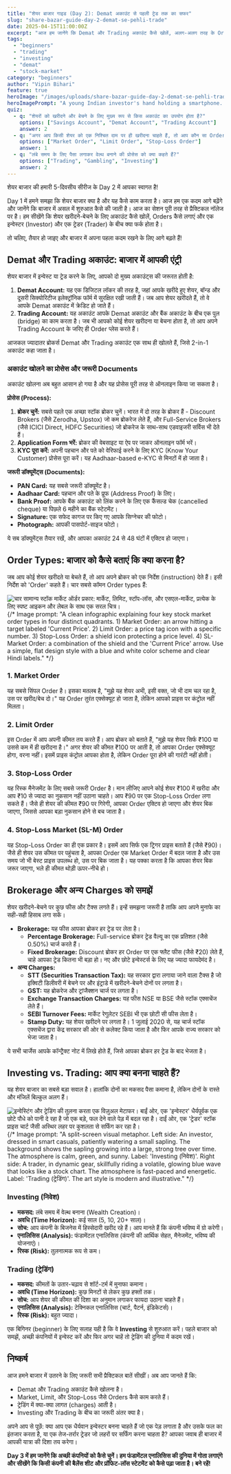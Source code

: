 ```yaml
---
title: "शेयर बाजार गाइड (Day 2): Demat अकाउंट से पहली ट्रेड तक का सफर"
slug: "share-bazar-guide-day-2-demat-se-pehli-trade"
date: 2025-04-15T11:00:00Z
excerpt: "आज हम जानेंगे कि Demat और Trading अकाउंट कैसे खोलें, अलग-अलग तरह के Orders कैसे लगाएं, और ट्रेडिंग और इन्वेस्टिंग में क्या अंतर है। यह गाइड आपको बाजार में अपना पहला कदम रखने में मदद करेगी।"
tags:
  - "beginners"
  - "trading"
  - "investing"
  - "demat"
  - "stock-market"
category: "beginners"
author: "Vipin Bihari"
feature: true
heroImage: "/images/uploads/share-bazar-guide-day-2-demat-se-pehli-trade/hero-image.jpg"
heroImagePrompt: "A young Indian investor's hand holding a smartphone. The phone screen displays a clean, modern stockbroker app and acts as a glowing portal. Through this portal, a digital, vibrant representation of the BSE/NSE building with bull and bear symbols is visible. The atmosphere is optimistic and futuristic, symbolizing easy access to the stock market through technology. The style is a mix of photorealism and digital art, with a blue and gold color palette."
quiz:
  - q: "शेयरों को खरीदने और बेचने के लिए मुख्य रूप से किस अकाउंट का उपयोग होता है?"
    options: ["Savings Account", "Demat Account", "Trading Account"]
    answer: 2
  - q: "अगर आप किसी शेयर को एक निश्चित दाम पर ही खरीदना चाहते हैं, तो आप कौन सा Order लगाएंगे?"
    options: ["Market Order", "Limit Order", "Stop-Loss Order"]
    answer: 1
  - q: "लंबे समय के लिए पैसा लगाकर वेल्थ बनाने की प्रोसेस को क्या कहते हैं?"
    options: ["Trading", "Gambling", "Investing"]
    answer: 2
---
```


शेयर बाजार की हमारी 5-दिवसीय सीरीज के Day 2 में आपका स्वागत है!

Day 1 में हमने समझा कि शेयर बाजार क्या है और यह कैसे काम करता है। आज हम एक कदम आगे बढ़ेंगे और जानेंगे कि बाजार में असल में शुरुआत कैसे की जाती है। आज का सेशन पूरी तरह से प्रैक्टिकल नॉलेज पर है। हम सीखेंगे कि शेयर खरीदने-बेचने के लिए अकाउंट कैसे खोलें, Orders कैसे लगाएं और एक इन्वेस्टर (Investor) और एक ट्रेडर (Trader) के बीच क्या फर्क होता है।

तो चलिए, तैयार हो जाइए और बाजार में अपना पहला कदम रखने के लिए आगे बढ़ते हैं!

## Demat और Trading अकाउंट: बाजार में आपकी एंट्री

शेयर बाजार में इन्वेस्ट या ट्रेड करने के लिए, आपको दो मुख्य अकाउंट्स की जरूरत होती है:

1.  **Demat Account:** यह एक डिजिटल लॉकर की तरह है, जहां आपके खरीदे हुए शेयर, बॉन्ड और दूसरी सिक्योरिटीज इलेक्ट्रॉनिक फॉर्म में सुरक्षित रखी जाती हैं। जब आप शेयर खरीदते हैं, तो वे आपके Demat अकाउंट में क्रेडिट हो जाते हैं।
2.  **Trading Account:** यह अकाउंट आपके Demat अकाउंट और बैंक अकाउंट के बीच एक पुल (bridge) का काम करता है। जब भी आपको कोई शेयर खरीदना या बेचना होता है, तो आप अपने Trading Account के जरिए ही Order प्लेस करते हैं।

आजकल ज्यादातर ब्रोकर्स Demat और Trading अकाउंट एक साथ ही खोलते हैं, जिसे 2-in-1 अकाउंट कहा जाता है।

### अकाउंट खोलने का प्रोसेस और जरूरी Documents

अकाउंट खोलना अब बहुत आसान हो गया है और यह प्रोसेस पूरी तरह से ऑनलाइन किया जा सकता है।

**प्रोसेस (Process):**
1.  **ब्रोकर चुनें:** सबसे पहले एक अच्छा स्टॉक ब्रोकर चुनें। भारत में दो तरह के ब्रोकर हैं - Discount Brokers (जैसे Zerodha, Upstox) जो कम ब्रोकरेज लेते हैं, और Full-Service Brokers (जैसे ICICI Direct, HDFC Securities) जो ब्रोकरेज के साथ-साथ एडवाइजरी सर्विस भी देते हैं।
2.  **Application Form भरें:** ब्रोकर की वेबसाइट या ऐप पर जाकर ऑनलाइन फॉर्म भरें।
3.  **KYC पूरा करें:** अपनी पहचान और पते को वेरिफाई करने के लिए KYC (Know Your Customer) प्रोसेस पूरा करें। यह Aadhaar-based e-KYC से मिनटों में हो जाता है।

**जरूरी डॉक्यूमेंट्स (Documents):**
*   **PAN Card:** यह सबसे जरूरी डॉक्यूमेंट है।
*   **Aadhaar Card:** पहचान और पते के प्रूफ (Address Proof) के लिए।
*   **Bank Proof:** आपके बैंक अकाउंट को लिंक करने के लिए एक कैंसल्ड चेक (cancelled cheque) या पिछले 6 महीने का बैंक स्टेटमेंट।
*   **Signature:** एक सफेद कागज पर किए गए आपके सिग्नेचर की फोटो।
*   **Photograph:** आपकी पासपोर्ट-साइज फोटो।

ये सब डॉक्यूमेंट्स तैयार रखें, और आपका अकाउंट 24 से 48 घंटों में एक्टिव हो जाएगा।

## Order Types: बाजार को कैसे बताएं कि क्या करना है?

जब आप कोई शेयर खरीदते या बेचते हैं, तो आप अपने ब्रोकर को एक निर्देश (instruction) देते हैं। इसी निर्देश को 'Order' कहते हैं। चार सबसे कॉमन Order types हैं:

![चार सामान्य स्टॉक मार्केट ऑर्डर प्रकार: मार्केट, लिमिट, स्टॉप-लॉस, और एसएल-मार्केट, प्रत्येक के लिए स्पष्ट आइकन और लेबल के साथ एक सरल चित्र।](/images/uploads/share-bazar-guide-day-2-demat-se-pehli-trade/order-types.jpg)
{/* Image prompt: "A clean infographic explaining four key stock market order types in four distinct quadrants. 1) Market Order: an arrow hitting a target labeled 'Current Price'. 2) Limit Order: a price tag icon with a specific number. 3) Stop-Loss Order: a shield icon protecting a price level. 4) SL-Market Order: a combination of the shield and the 'Current Price' arrow. Use a simple, flat design style with a blue and white color scheme and clear Hindi labels." */}

### 1. Market Order
यह सबसे सिंपल Order है। इसका मतलब है, "मुझे यह शेयर अभी, इसी वक्त, जो भी दाम चल रहा है, उस पर खरीद/बेच दो।" यह Order तुरंत एक्सेक्यूट हो जाता है, लेकिन आपको प्राइस पर कंट्रोल नहीं मिलता।

### 2. Limit Order
इस Order में आप अपनी कीमत तय करते हैं। आप ब्रोकर को बताते हैं, "मुझे यह शेयर सिर्फ ₹100 या उससे कम में ही खरीदना है।" अगर शेयर की कीमत ₹100 पर आती है, तो आपका Order एक्सेक्यूट होगा, वरना नहीं। इसमें प्राइस कंट्रोल आपका होता है, लेकिन Order पूरा होने की गारंटी नहीं होती।

### 3. Stop-Loss Order
यह रिस्क मैनेजमेंट के लिए सबसे जरूरी Order है। मान लीजिए आपने कोई शेयर ₹100 में खरीदा और आप ₹10 से ज्यादा का नुकसान नहीं उठाना चाहते। आप ₹90 पर एक Stop-Loss Order लगा सकते हैं। जैसे ही शेयर की कीमत ₹90 पर गिरेगी, आपका Order एक्टिव हो जाएगा और शेयर बिक जाएगा, जिससे आपका बड़ा नुकसान होने से बच जाता है।

### 4. Stop-Loss Market (SL-M) Order
यह Stop-Loss Order का ही एक प्रकार है। इसमें आप सिर्फ एक ट्रिगर प्राइस बताते हैं (जैसे ₹90)। जैसे ही शेयर उस कीमत पर पहुंचता है, आपका Order एक Market Order में बदल जाता है और उस समय जो भी बेस्ट प्राइस उपलब्ध हो, उस पर बिक जाता है। यह पक्का करता है कि आपका शेयर बिक जरूर जाएगा, भले ही कीमत थोड़ी ऊपर-नीचे हो।

## Brokerage और अन्य Charges को समझें

शेयर खरीदने-बेचने पर कुछ फीस और टैक्स लगते हैं। इन्हें समझना जरूरी है ताकि आप अपने मुनाफे का सही-सही हिसाब लगा सकें।

*   **Brokerage:** यह फीस आपका ब्रोकर हर ट्रेड पर लेता है।
    *   **Percentage Brokerage:** Full-service ब्रोकर ट्रेड वैल्यू का एक प्रतिशत (जैसे 0.50%) चार्ज करते हैं।
    *   **Fixed Brokerage:** Discount ब्रोकर हर Order पर एक फ्लैट फीस (जैसे ₹20) लेते हैं, चाहे आपका ट्रेड कितना भी बड़ा हो। नए और छोटे इन्वेस्टर्स के लिए यह ज्यादा फायदेमंद है।
*   **अन्य Charges:**
    *   **STT (Securities Transaction Tax):** यह सरकार द्वारा लगाया जाने वाला टैक्स है जो इक्विटी डिलीवरी में बेचने पर और इंट्राडे में खरीदने-बेचने दोनों पर लगता है।
    *   **GST:** यह ब्रोकरेज और ट्रांजैक्शन चार्ज पर लगता है।
    *   **Exchange Transaction Charges:** यह फीस NSE या BSE जैसे स्टॉक एक्सचेंज लेते हैं।
    *   **SEBI Turnover Fees:** मार्केट रेगुलेटर SEBI भी एक छोटी सी फीस लेता है।
    *   **Stamp Duty:** यह शेयर खरीदने पर लगता है। 1 जुलाई 2020 से, यह चार्ज स्टॉक एक्सचेंज द्वारा केंद्र सरकार की ओर से कलेक्ट किया जाता है और फिर आपके राज्य सरकार को भेजा जाता है।

ये सभी चार्जेस आपके कॉन्ट्रैक्ट नोट में लिखे होते हैं, जिसे आपका ब्रोकर हर ट्रेड के बाद भेजता है।

## Investing vs. Trading: आप क्या बनना चाहते हैं?

यह शेयर बाजार का सबसे बड़ा सवाल है। हालांकि दोनों का मकसद पैसा कमाना है, लेकिन दोनों के रास्ते और मंजिलें बिल्कुल अलग हैं।

![इन्वेस्टिंग और ट्रेडिंग की तुलना करता एक विज़ुअल मेटाफर। बाईं ओर, एक 'इन्वेस्टर' धैर्यपूर्वक एक छोटे पौधे को पानी दे रहा है जो एक बड़े, फल देने वाले पेड़ में बदल रहा है। दाईं ओर, एक 'ट्रेडर' स्टॉक प्राइस चार्ट जैसी अस्थिर लहर पर कुशलता से सर्फिंग कर रहा है।](/images/uploads/share-bazar-guide-day-2-demat-se-pehli-trade/investing-vs-trading.jpg)
{/* Image prompt: "A split-screen visual metaphor. Left side: An investor, dressed in smart casuals, patiently watering a small sapling. The background shows the sapling growing into a large, strong tree over time. The atmosphere is calm, green, and sunny. Label: 'Investing (निवेश)'. Right side: A trader, in dynamic gear, skillfully riding a volatile, glowing blue wave that looks like a stock chart. The atmosphere is fast-paced and energetic. Label: 'Trading (ट्रेडिंग)'. The art style is modern and illustrative." */}

### Investing (निवेश)
*   **मकसद:** लंबे समय में वेल्थ बनाना (Wealth Creation)।
*   **अवधि (Time Horizon):** कई साल (5, 10, 20+ साल)।
*   **सोच:** आप कंपनी के बिजनेस में हिस्सेदारी खरीद रहे हैं। आप मानते हैं कि कंपनी भविष्य में ग्रो करेगी।
*   **एनालिसिस (Analysis):** फंडामेंटल एनालिसिस (कंपनी की आर्थिक सेहत, मैनेजमेंट, भविष्य की योजनाएं)।
*   **रिस्क (Risk):** तुलनात्मक रूप से कम।

### Trading (ट्रेडिंग)
*   **मकसद:** कीमतों के उतार-चढ़ाव से शॉर्ट-टर्म में मुनाफा कमाना।
*   **अवधि (Time Horizon):** कुछ मिनटों से लेकर कुछ हफ्तों तक।
*   **सोच:** आप शेयर की कीमत की दिशा का अनुमान लगाकर फायदा उठाना चाहते हैं।
*   **एनालिसिस (Analysis):** टेक्निकल एनालिसिस (चार्ट, पैटर्न, इंडिकेटर्स)।
*   **रिस्क (Risk):** बहुत ज्यादा।

एक बिगिनर (beginner) के लिए सलाह यही है कि वे **Investing** से शुरुआत करें। पहले बाजार को समझें, अच्छी कंपनियों में इन्वेस्ट करें और फिर अगर चाहें तो ट्रेडिंग की दुनिया में कदम रखें।

## निष्कर्ष

आज हमने बाजार में उतरने के लिए जरूरी सभी प्रैक्टिकल बातें सीखीं। अब आप जानते हैं कि:
*   Demat और Trading अकाउंट कैसे खोलना है।
*   Market, Limit, और Stop-Loss जैसे Orders कैसे काम करते हैं।
*   ट्रेडिंग में क्या-क्या लागत (charges) आती है।
*   Investing और Trading के बीच का जरूरी अंतर क्या है।

अपने आप से पूछें: क्या आप एक धैर्यवान इन्वेस्टर बनना चाहते हैं जो एक पेड़ लगाता है और उसके फल का इंतजार करता है, या एक तेज-तर्रार ट्रेडर जो लहरों पर सर्फिंग करना चाहता है? आपका जवाब ही बाजार में आपकी यात्रा की दिशा तय करेगा।

**Day 3 में हम जानेंगे कि अच्छी कंपनियों को कैसे चुनें। हम फंडामेंटल एनालिसिस की दुनिया में गोता लगाएंगे और सीखेंगे कि किसी कंपनी की बैलेंस शीट और प्रॉफिट-लॉस स्टेटमेंट को कैसे पढ़ा जाता है। बने रहें!**
